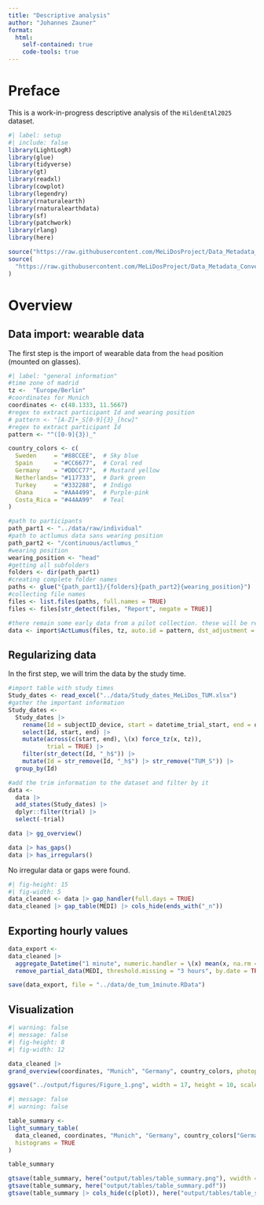 ```yaml
---
title: "Descriptive analysis"
author: "Johannes Zauner"
format: 
  html:
    self-contained: true
    code-tools: true
---
```


# Preface

This is a work-in-progress descriptive analysis of the `HildenEtAl2025` dataset.

```r
#| label: setup
#| include: false
library(LightLogR)
library(glue)
library(tidyverse)
library(gt)
library(readxl)
library(cowplot)
library(legendry)
library(rnaturalearth)
library(rnaturalearthdata)
library(sf)
library(patchwork)
library(rlang)
library(here)

source("https://raw.githubusercontent.com/MeLiDosProject/Data_Metadata_Conventions/main/scripts/overview_plot.R")
source(
  "https://raw.githubusercontent.com/MeLiDosProject/Data_Metadata_Conventions/main/scripts/summary_table.R"
)
```

# Overview

## Data import: wearable data

The first step is the import of wearable data from the `head` position (mounted on glasses).

```r
#| label: "general information"
#time zone of madrid
tz <-  "Europe/Berlin"
#coordinates for Munich
coordinates <- c(48.1333, 11.5667)
#regex to extract participant Id and wearing position
# pattern <- "[A-Z]+_S[0-9]{3}_[hcw]"
#regex to extract participant Id
pattern <- "^([0-9]{3})_"

country_colors <- c(
  Sweden     = "#88CCEE",  # Sky blue
  Spain      = "#CC6677",  # Coral red
  Germany    = "#DDCC77",  # Mustard yellow
  Netherlands= "#117733",  # Dark green
  Turkey     = "#332288",  # Indigo
  Ghana      = "#AA4499",  # Purple-pink
  Costa_Rica = "#44AA99"   # Teal
)

```

```r
#path to participants
path_part1 <- "../data/raw/individual"
#path to actlumus data sans wearing position
path_part2 <- "/continuous/actlumus_"
#wearing position
wearing_position <- "head"
#getting all subfolders
folders <- dir(path_part1)
#creating complete folder names
paths <- glue("{path_part1}/{folders}{path_part2}{wearing_position}")
#collecting file names
files <- list.files(paths, full.names = TRUE)
files <- files[str_detect(files, "Report", negate = TRUE)]
```

```r
#there remain some early data from a pilot collection. these will be removed
data <- import$ActLumus(files, tz, auto.id = pattern, dst_adjustment = TRUE)
```

## Regularizing data

In the first step, we will trim the data by the study time.

```r
#import table with study times
Study_dates <- read_excel("../data/Study_dates_MeLiDos_TUM.xlsx")
#gather the important information
Study_dates <-
  Study_dates |>
    rename(Id = subjectID_device, start = datetime_trial_start, end = datetime_trial_end) |>
    select(Id, start, end) |>
    mutate(across(c(start, end), \(x) force_tz(x, tz)),
           trial = TRUE) |>
    filter(str_detect(Id, "_h$")) |>
    mutate(Id = str_remove(Id, "_h$") |> str_remove("TUM_S")) |>
  group_by(Id)

#add the trim information to the dataset and filter by it
data <-
  data |>
  add_states(Study_dates) |>
  dplyr::filter(trial) |>
  select(-trial)

data |> gg_overview()

```


```r
data |> has_gaps()
data |> has_irregulars()

```
No irregular data or gaps were found.

```r
#| fig-height: 15
#| fig-width: 5
data_cleaned <- data |> gap_handler(full.days = TRUE)
data_cleaned |> gap_table(MEDI) |> cols_hide(ends_with("_n"))
```

## Exporting hourly values

```r
data_export <- 
data_cleaned |> 
  aggregate_Datetime("1 minute", numeric.handler = \(x) mean(x, na.rm = TRUE)) |> 
  remove_partial_data(MEDI, threshold.missing = "3 hours", by.date = TRUE)

save(data_export, file = "../data/de_tum_1minute.RData")
```


## Visualization

```r
#| warning: false
#| message: false
#| fig-height: 8
#| fig-width: 12

data_cleaned |> 
grand_overview(coordinates, "Munich", "Germany", country_colors, photoperiod_sequence = 1)

ggsave("../output/figures/Figure_1.png", width = 17, height = 10, scale = 2, units = "cm")
```

```r
#| message: false
#| warning: false

table_summary <-
light_summary_table(
  data_cleaned, coordinates, "Munich", "Germany", country_colors["Germany"],
  histograms = TRUE
)

table_summary

gtsave(table_summary, here("output/tables/table_summary.png"), vwidth = 850)
gtsave(table_summary, here("output/tables/table_summary.pdf"))
gtsave(table_summary |> cols_hide(c(plot)), here("output/tables/table_summary.docx"))

```


